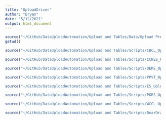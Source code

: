 ```yaml
---
title: "UploadDriver"
author: "Bryan"
date: "5/12/2021"
output: html_document
---
```

```r
source("~/GitHub/DataUploadAutomation/Upload and Tables/Data/Upload Preparation.R")
getwd()
```

```r
source("~/GitHub/DataUploadAutomation/Upload and Tables/Scripts/CBCL_Upload_Script.R")

```

```r
source("~/GitHub/DataUploadAutomation/Upload and Tables/Scripts/CCNES_Upload_Script.R")

```

```r
source("~/GitHub/DataUploadAutomation/Upload and Tables/Scripts/DERS_Upload_Script.R")

```

```r
source("~/GitHub/DataUploadAutomation/Upload and Tables/Scripts/PPVT_Upload_Script.R")

```

```r
source("~/GitHub/DataUploadAutomation/Upload and Tables/Scripts/ES_Upload_Script.R")

```

```r
source("~/GitHub/DataUploadAutomation/Upload and Tables/Scripts/PKBS_Upload_Script.R")

```

```r
source("~/GitHub/DataUploadAutomation/Upload and Tables/Scripts/WCCL_Upload_Script.R")

```

```r
source("~/GitHub/DataUploadAutomation/Upload and Tables/Scripts/BearDragon_Upload_Script.R")

```

